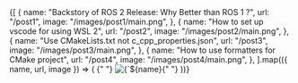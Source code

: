 
<Cards>
  {[
    {
      name: "Backstory of ROS 2 Release: Why Better than ROS 1 ?",
      url: "/post1",
      image: "/images/post1/main.png",
    },
    {
      name: "How to set up vscode for using WSL 2",
      url: "/post2",
      image: "/images/post2/main.png",
    },
    {
      name: "Use CMakeLists.txt not c_cpp_properties.json",
      url: "/post3",
      image: "/images/post3/main.png",
    },
    {
      name: "How to use formatters for CMake project",
      url: "/post4",
      image: "/images/post4/main.png",
    },
  ].map(({ name, url, image }) => (
    <Card key={name} image arrow target="_blank" title={name} href={url}>
      {" "}
      <img
        src={image}
        alt={`${name} preview`}
        className="object-cover
[aspect-ratio:12/6.3]"
      />{" "}
    </Card>
  ))}
</Cards>
